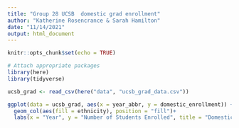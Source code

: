 ```yaml
---
title: "Group 28 UCSB  domestic grad enrollment"
author: "Katherine Rosencrance & Sarah Hamilton"
date: "11/14/2021"
output: html_document
---
```


```r
knitr::opts_chunk$set(echo = TRUE)

# Attach appropriate packages
library(here)
library(tidyverse)
```

```r
ucsb_grad <- read_csv(here("data", "ucsb_grad_data.csv"))
```

```r
ggplot(data = ucsb_grad, aes(x = year_abbr, y = domestic_enrollment)) +
  geom_col(aes(fill = ethnicity), position = "fill")+
  labs(x = "Year", y = "Number of Students Enrolled", title = "Domestic Enrollment of Students by Year", subtitle = "2008-2020")
```

